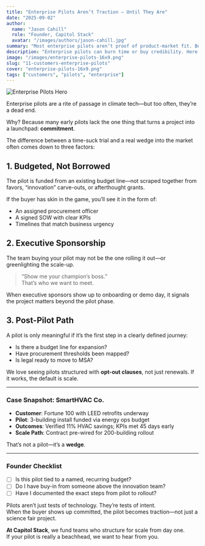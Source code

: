 ```yaml
---
title: "Enterprise Pilots Aren’t Traction — Until They Are"
date: "2025-09-02"
author:
  name: "Jason Cahill"
  role: "Founder, Capitol Stack"
  avatar: "/images/authors/jason-cahill.jpg"
summary: "Most enterprise pilots aren’t proof of product-market fit. But when done right—with budget, urgency, and commitment—they’re the springboard to scale."
description: "Enterprise pilots can burn time or buy credibility. Here’s how to tell the difference—and what we look for in early-stage customer validation."
image: "/images/enterprise-pilots-16x9.png"
slug: "11-customers-enterprise-pilots"
cover: "enterprise-pilots-16x9.png"
tags: ["customers", "pilots", "enterprise"]
---
```


![Enterprise Pilots Hero](/images/enterprise-pilots-16x9.png)

Enterprise pilots are a rite of passage in climate tech—but too often, they’re a dead end.

Why? Because many early pilots lack the one thing that turns a project into a launchpad: **commitment**.

The difference between a time-suck trial and a real wedge into the market often comes down to three factors:

## 1. Budgeted, Not Borrowed

The pilot is funded from an existing budget line—not scraped together from favors, “innovation” carve-outs, or afterthought grants.

If the buyer has skin in the game, you’ll see it in the form of:

- An assigned procurement officer
- A signed SOW with clear KPIs
- Timelines that match business urgency

## 2. Executive Sponsorship

The team buying your pilot may not be the one rolling it out—or greenlighting the scale-up.

> “Show me your champion’s boss.”  
> That’s who we want to meet.

When executive sponsors show up to onboarding or demo day, it signals the project matters beyond the pilot phase.

## 3. Post-Pilot Path

A pilot is only meaningful if it’s the first step in a clearly defined journey:

- Is there a budget line for expansion?
- Have procurement thresholds been mapped?
- Is legal ready to move to MSA?

We love seeing pilots structured with **opt-out clauses**, not just renewals. If it works, the default is scale.

---

### Case Snapshot: SmartHVAC Co.

- **Customer**: Fortune 100 with LEED retrofits underway
- **Pilot**: 3-building install funded via energy ops budget
- **Outcomes**: Verified 11% HVAC savings; KPIs met 45 days early
- **Scale Path**: Contract pre-wired for 200-building rollout

That’s not a pilot—it’s a **wedge**.

---

### Founder Checklist

- [ ] Is this pilot tied to a named, recurring budget?
- [ ] Do I have buy-in from someone above the innovation team?
- [ ] Have I documented the exact steps from pilot to rollout?

Pilots aren’t just tests of technology. They’re tests of intent.  
When the buyer shows up committed, the pilot becomes traction—not just a science fair project.

**At Capitol Stack**, we fund teams who structure for scale from day one.  
If your pilot is really a beachhead, we want to hear from you.

